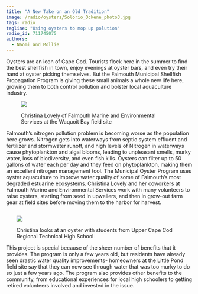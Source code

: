 ```yaml
---
title: "A New Take on an Old Tradition"
image: /radio/oysters/Solorio_Ockene_photo3.jpg
tags: radio
tagline: "Using oysters to mop up polution"
radio_id: 711745075
authors:
  - Naomi and Mollie
---
```


Oysters are an icon of Cape Cod. Tourists flock here in the summer to find the best shellfish in town, enjoy evenings at oyster bars, and even try their hand at oyster picking themselves. But the Falmouth Municipal Shellfish Propagation Program is giving these small animals a whole new life here, growing them to both control pollution and bolster local aquaculture industry. 

<figure>
<img src ="/radio/oysters/Solorio_Ockene_photo1.jpeg">
<figcaption><p>Christina Lovely of Falmouth Marine and Environmental Services at the Waquoit Bay field site</p></figcaption>
</figure>

Falmouth’s nitrogen pollution problem is becoming worse as the population here grows. Nitrogen gets into waterways from septic system effluent and fertilizer and stormwater runoff, and high levels of Nitrogen in waterways cause phytoplankton and algal blooms, leading to unpleasant smells, murky water, loss of biodiversity, and even fish kills. Oysters can filter up to 50 gallons of water each per day and they feed on phytoplankton, making them an excellent nitrogen management tool. The Municipal Oyster Program uses oyster aquaculture to improve water quality of some of Falmouth’s most degraded estuarine ecosystems. Christina Lovely and her coworkers at Falmouth Marine and Environmental Services work with many volunteers to raise oysters, starting from seed in upwellers, and then in grow-out farm gear at field sites before moving them to the harbor for harvest. 

<figure style = "float:right;margin:1em 0 0 2em;">
<img src ="/radio/oysters/Solorio_Ockene_photo2.JPG">
<figcaption><p>Christina looks at an oyster with students from Upper Cape Cod Regional Technical High School</p></figcaption>
</figure>

This project is special because of the sheer number of benefits that it provides. The program is only a few years old, but residents have already seen drastic water quality improvements- homeowners at the Little Pond field site say that they can now see through water that was too murky to do so just a few years ago. The program also provides other benefits to the community, from educational experiences for local high schoolers to getting retired volunteers involved and invested in the issue. 
